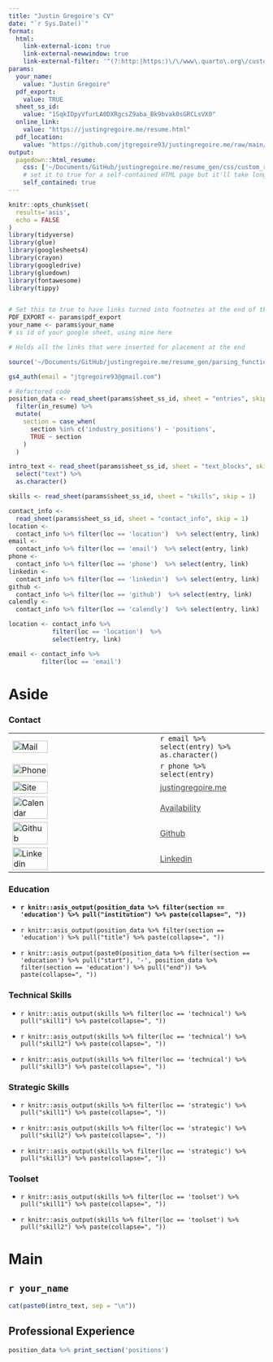 ```yaml
---
title: "Justin Gregoire's CV"
date: "`r Sys.Date()`"
format:
  html:
    link-external-icon: true
    link-external-newwindow: true
    link-external-filter: '^(?:http:|https:)\/\/www\.quarto\.org\/custom'
params: 
  your_name: 
    value: "Justin Gregoire"
  pdf_export: 
    value: TRUE
  sheet_ss_id: 
    value: "1SqkIDpyVfurLA0DXRgcsZ9aba_Bk9bvak0sGRCLsVX0"
  online_link:
    value: "https://justingregoire.me/resume.html"
  pdf_location: 
    value: "https://github.com/jtgregoire93/justingregoire.me/raw/main/pdf/jgregoire_resume.pdf"
output:
  pagedown::html_resume:
    css: ['~/Documents/GitHub/justingregoire.me/resume_gen/css/custom_resume.css','~/Documents/GitHub/justingregoire.me/resume_gen/css/styles.css','resume']
    # set it to true for a self-contained HTML page but it'll take longer to render
    self_contained: true
---
```


```r
knitr::opts_chunk$set(
  results='asis', 
  echo = FALSE
)
library(tidyverse)
library(glue)
library(googlesheets4)
library(crayon)
library(googledrive)
library(gluedown)
library(fontawesome)
library(tippy)


# Set this to true to have links turned into footnotes at the end of the document
PDF_EXPORT <- params$pdf_export
your_name <- params$your_name
# ss id of your google sheet, using mine here

# Holds all the links that were inserted for placement at the end

source('~/Documents/GitHub/justingregoire.me/resume_gen/parsing_functions.R') # Functions for building sections from CSV data

gs4_auth(email = "jtgregoire93@gmail.com")

# Refactored code
position_data <- read_sheet(params$sheet_ss_id, sheet = "entries", skip = 1) %>% 
  filter(in_resume) %>% 
  mutate(
    section = case_when(
      section %in% c('industry_positions') ~ 'positions', 
      TRUE ~ section
    )
  ) 

intro_text <- read_sheet(params$sheet_ss_id, sheet = "text_blocks", skip = 1) %>%
  select("text") %>% 
  as.character()

skills <- read_sheet(params$sheet_ss_id, sheet = "skills", skip = 1) 

contact_info <-
  read_sheet(params$sheet_ss_id, sheet = "contact_info", skip = 1)
location <-
  contact_info %>% filter(loc == 'location')  %>% select(entry, link) 
email <-
  contact_info %>% filter(loc == 'email')  %>% select(entry, link)  
phone <-
  contact_info %>% filter(loc == 'phone')  %>% select(entry, link)  
linkedin <-
  contact_info %>% filter(loc == 'linkedin')  %>% select(entry, link)  
github <-
  contact_info %>% filter(loc == 'github')  %>% select(entry, link)  
calendly <-
  contact_info %>% filter(loc == 'calendly')  %>% select(entry, link) 

location <- contact_info %>% 
            filter(loc == 'location')  %>% 
            select(entry, link) 

email <- contact_info %>% 
         filter(loc == 'email')

```

# Aside

### Contact {#contact}

|                                                                                                                 |                                                                                    |
|-----------------------------------------------------------------------------------------------------------------|------------------------------------------------------------------------------------|
| [![Mail](svg/envelope.svg){alt="Mail" width="50%"}](mailto:jtgregoire93@gmail.com)                              | `r email %>% select(entry) %>% as.character()`                                     |
| ![Phone](svg/phone.svg){alt="Phone" width="50%"}                                                                | `r phone %>% select(entry)`                                                        |
| [![Site](svg/compass-regular.svg){alt="Site" width="50%"}](https://justingregoire.me/)                          | [justingregoire.me](https://justingregoire.me/){style="color: #444"}               |
| [![Calendar](svg/calendar-days.svg){alt="Calendar" width="50%"}](https://calendly.com/justingregoire/connect-with-justin) | [Availability](https://calendar.app.google/J4eY2975fDGTM3SM9){style="color: #444"} |
| [![Github](svg/github.svg){alt="Github" width="50%"}](https://github.com/jtgregoire93)                          | [Github](https://github.com/jtgregoire93){style="color: #444"}                     |
| [![Linkedin](svg/linkedin-in.svg){alt="Linkedin" width="50%"}](https://www.linkedin.com/in/justin-gregoire/)    | [Linkedin](https://www.linkedin.com/in/justin-gregoire/){style="color: #444"}      |

### Education {data-icon="graduation-cap" data-concise="true"}

-   **`r knitr::asis_output(position_data %>% filter(section == 'education') %>% pull("institution") %>% paste(collapse=", "))`**

-   `r knitr::asis_output(position_data %>% filter(section == 'education') %>% pull("title") %>% paste(collapse=", "))`

-   `r knitr::asis_output(paste0(position_data %>% filter(section == 'education') %>% pull("start"), '-', position_data %>% filter(section == 'education') %>% pull("end")) %>% paste(collapse=", "))`

### Technical Skills

-   `r knitr::asis_output(skills %>% filter(loc == 'technical') %>% pull("skill1") %>% paste(collapse=", "))`

-   `r knitr::asis_output(skills %>% filter(loc == 'technical') %>% pull("skill2") %>% paste(collapse=", "))`

-   `r knitr::asis_output(skills %>% filter(loc == 'technical') %>% pull("skill3") %>% paste(collapse=", "))`

### Strategic Skills

-   `r knitr::asis_output(skills %>% filter(loc == 'strategic') %>% pull("skill1") %>% paste(collapse=", "))`

-   `r knitr::asis_output(skills %>% filter(loc == 'strategic') %>% pull("skill2") %>% paste(collapse=", "))`

-   `r knitr::asis_output(skills %>% filter(loc == 'strategic') %>% pull("skill3") %>% paste(collapse=", "))`

### Toolset

-   `r knitr::asis_output(skills %>% filter(loc == 'toolset') %>% pull("skill1") %>% paste(collapse=", "))`

-   `r knitr::asis_output(skills %>% filter(loc == 'toolset') %>% pull("skill2") %>% paste(collapse=", "))`

# Main

## `r your_name` {#title}

```r
cat(paste0(intro_text, sep = "\n"))
```

## Professional Experience {data-icon="suitcase"}

```r
position_data %>% print_section('positions') 
```
